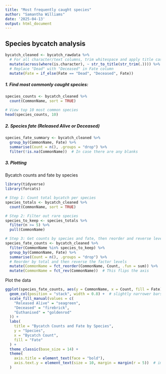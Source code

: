 ```yaml
---
title: "Most frequently caught species"
author: "Samantha Williams"
date: '2025-04-13'
output: html_document
---
```


## Species bycatch analysis

```r
bycatch_cleaned <- bycatch_rawdata %>% 
  # For all character/text columns, trim whitespace and apply title case.
  mutate(across(where(is.character), ~ str_to_title(str_trim(.)))) %>%
  # Replace "Dead" with "Deceased" in Fate column
  mutate(Fate = if_else(Fate == "Dead", "Deceased", Fate))
```


##### 1. Find most commonly caught species:
```r
species_counts <- bycatch_cleaned %>%
  count(CommonName, sort = TRUE)

# View top 10 most common species
head(species_counts, 10)
```

##### 2. Species fate (Released Alive or Deceased)
```r
species_fate_summary <- bycatch_cleaned %>%
  group_by(CommonName, Fate) %>%
  summarise(Count = n(), .groups = "drop") %>%
  filter(!is.na(CommonName))  # In case there are any blanks
```

##### 3. Plotting 
Bycatch counts and fate by species
```r
library(tidyverse)
library(forcats)

# Step 1: Count total bycatch per species
species_totals <- bycatch_cleaned %>%
  count(CommonName, sort = TRUE)

# Step 2: Filter out rare species
species_to_keep <- species_totals %>%
  filter(n >= 5) %>%
  pull(CommonName)

# Step 3: Get counts by species and fate, then reorder and reverse levels
species_fate_counts <- bycatch_cleaned %>%
  filter(CommonName %in% species_to_keep) %>%
  group_by(CommonName, Fate) %>%
  summarise(Count = n(), .groups = "drop") %>%
  # Reorder by total and then reverse the factor levels
  mutate(CommonName = fct_reorder(CommonName, Count, .fun = sum)) %>%
  mutate(CommonName = fct_rev(CommonName))  # This flips the axis

```

Plot the data 
```r
ggplot(species_fate_counts, aes(y = CommonName, x = Count, fill = Fate)) +
  geom_col(position = "stack", width = 0.8) +  # slightly narrower bars
  scale_fill_manual(values = c(
    "Released Alive" = "seagreen",
    "Deceased" = "firebrick",
    "Euthanised" = "goldenrod"
  )) +
  labs(
    title = "Bycatch Counts and Fate by Species",
    y = "Species",
    x = "Bycatch Count",
    fill = "Fate"
  ) +
  theme_classic(base_size = 14) +
  theme(
    axis.title = element_text(face = "bold"),
    axis.text.y = element_text(size = 10, margin = margin(r = 5))  # improved spacing
  )
```

